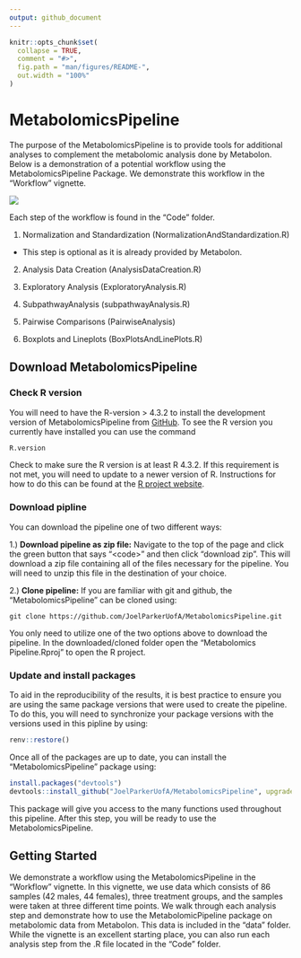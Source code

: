 ```yaml
---
output: github_document
---
```


<!-- README.md is generated from README.Rmd. Please edit that file -->

```r
knitr::opts_chunk$set(
  collapse = TRUE,
  comment = "#>",
  fig.path = "man/figures/README-",
  out.width = "100%"
)
```

# MetabolomicsPipeline

<!-- badges: start -->
<!-- badges: end -->

The purpose of the MetabolomicsPipeline is to provide tools for additional analyses to complement the metabolomic analysis done by Metabolon. Below is a demonstration of a potential workflow using the MetabolomicsPipeline Package. We demonstrate this workflow in the "Workflow" vignette.  

<img src="Workflow.png"/>



Each step of the workflow is found in the "Code" folder.

1. Normalization and Standardization (NormalizationAndStandardization.R)

- This step is optional as it is already provided by Metabolon.

2. Analysis Data Creation (AnalysisDataCreation.R)

3. Exploratory Analysis (ExploratoryAnalysis.R)

4. SubpathwayAnalysis (subpathwayAnalysis.R)

5. Pairwise Comparisons (PairwiseAnalysis)

6. Boxplots and Lineplots (BoxPlotsAndLinePlots.R)



## Download MetabolomicsPipeline 


### Check R version
You will need to have the R-version > 4.3.2 to install the development version of MetabolomicsPipeline from [GitHub](https://github.com/JoelParkerUofA/MetabolomicsPipeline). To see the R version you currently have
installed you can use the command

```r
R.version
```
Check to make sure the R version is at least R 4.3.2. If this requirement is not met, you will need to update to a newer
version of R. Instructions for how to do this can be found at the [R project website](https://www.r-project.org/).


### Download pipline
You can download the pipeline one of two different ways:

1.) **Download pipeline as zip file:** Navigate to the top of the page and click the green button that says "\<code\>" and then click "download zip".
This will download a zip file containing all of the files necessary for the pipeline. You will need to unzip this file in the destination of your
choice. 

2.) **Clone pipeline:** If you are familiar with git and github, the "MetabolomicsPipeline" can be cloned using:

```
git clone https://github.com/JoelParkerUofA/MetabolomicsPipeline.git
```

You only need to utilize one of the two options above to download the pipeline. In the
downloaded/cloned folder open the "Metabolomics Pipeline.Rproj" to open the R project.

### Update and install packages
To aid in the reproducibility of the results, it is best practice to ensure you are using
the same package versions that were used to create the pipeline. To do this, you will need
to synchronize your package versions with the versions used in this pipline by using: 
``` r
renv::restore()
```

Once all of the packages are up to date, you can install the "MetabolomicsPipeline" package
using:

``` r
install.packages("devtools")
devtools::install_github("JoelParkerUofA/MetabolomicsPipeline", upgrade="never")
```
This package will give you access to the many functions used throughout this pipeline.
After this step, you will be ready to use the MetabolomicsPipeline. 


## Getting Started {#sec-GettingStarted}
We demonstrate a workflow using the MetabolomicsPipeline in the "Workflow" vignette.  In this vignette, we use data which consists of 86 samples (42 males, 44 females), three treatment groups, and the samples were taken
at three different time points. We walk through each analysis step and demonstrate how to use the MetabolomicPipeline package on metabolomic data from  Metabolon. This data is included in the "data" folder. While the vignette is an excellent starting place, you can also run each analysis step from the .R file located in the "Code" folder. 








